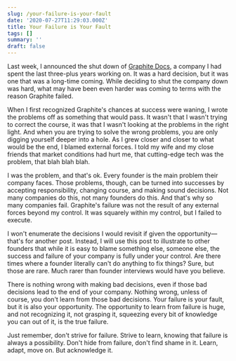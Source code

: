 ```yaml
---
slug: /your-failure-is-your-fault
date: '2020-07-27T11:29:03.000Z'
title: Your Failure is Your Fault
tags: []
summary: ''
draft: false
---
```

Last week, I announced the shut down of [Graphite Docs](<https://graphitedocs.com>), a company I had spent the last three-plus years working on. It was a hard decision, but it was one that was a long-time coming. While deciding to shut the company down was hard, what may have been even harder was coming to terms with the reason Graphite failed.

When I first recognized Graphite's chances at success were waning, I wrote the problems off as something that would pass. It wasn't that I wasn't trying to correct the course, it was that I wasn't looking at the problems in the right light. And when you are trying to solve the wrong problems, you are only digging yourself deeper into a hole. As I grew closer and closer to what would be the end, I blamed external forces. I told my wife and my close friends that market conditions had hurt me, that cutting-edge tech was the problem, that blah blah blah.

I was the problem, and that's ok. Every founder is the main problem their company faces. Those problems, though, can be turned into successes by accepting responsibility, changing course, and making sound decisions. Not many companies do this, not many founders do this. And that's why so many companies fail. Graphite's failure was not the result of any external forces beyond my control. It was squarely within my control, but I failed to execute.

I won't enumerate the decisions I would revisit if given the opportunity—that's for another post. Instead, I will use this post to illustrate to other founders that while it is easy to blame something else, someone else, the success and failure of your company is fully under your control. Are there times where a founder literally can't do anything to fix things? Sure, but those are rare. Much rarer than founder interviews would have you believe.

There is nothing wrong with making bad decisions, even if those bad decisions lead to the end of your company. Nothing wrong, unless of course, you don't learn from those bad decisions. Your failure is your fault, but it is also your opportunity. The opportunity to learn from failure is huge, and not recognizing it, not grasping it, squeezing every bit of knowledge you can out of it, is the true failure.

Just remember, don't strive for failure. Strive to learn, knowing that failure is always a possibility. Don't hide from failure, don't find shame in it. Learn, adapt, move on. But acknowledge it.


  
